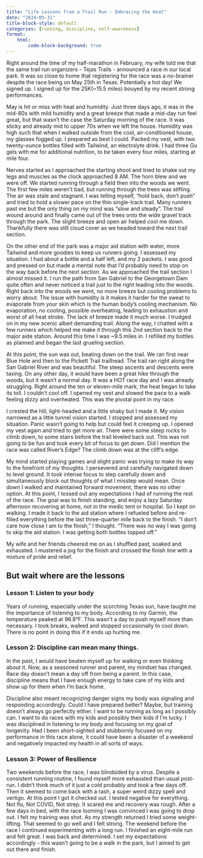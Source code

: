 ```yaml
---
title: "Life Lessons from a Trail Run - Embracing the Heat"
date: "2024-05-31"
title-block-style: default
categories: [running, discipline, self-awareness]
format: 
    html:
        code-block-background: true
---
```


Right around the time of my half-marathon in February, my wife told me that the same trail run organizers - Tejas Trails - announced a race in our local park. It was so close to home that registering for the race was a no-brainer despite the race being on May 25th in Texas. Potentially a hot day! We signed up. I signed up for the 25K(~15.5 miles) bouyed by my recent strong performances. 

May is hit or miss with heat and humidity. Just three days ago, it was in the mid-80s with mild humidity and a great breeze that made a mid-day run feel great, but that wasn't the case the Saturday morning of the race. It was sticky and already mid to upper 70s when we left the house. Humidity was high such that when I walked outside from the cool, air-conditioned house, my glasses fogged up. I prepared as best I could. Packed my vest, with two twenty-ounce bottles filled with Tailwind, an electrolyte drink. I had three Gu gels with me for additional nutrition, to be taken every four miles, starting at mile four. 

Nerves started as I approached the starting shoot and tried to shake out my legs and muscles as the clock approached 8 AM. The horn blew and we were off. We started running through a field then into the woods we went. The first few miles weren't bad, but running through the trees was stifling. The air was stale and stagnant. I was telling myself, "hold back, don't push" and tried to hold a slower pace on the thin single-track trail. Many runners past me but the only thing on my mind was "slow and steady". The trail wound around and finally came out of the trees onto the wide gravel track through the park. The slight breeze and open air helped cool me down. Thankfully there was still cloud cover as we headed toward the next trail section. 

On the other end of the park was a major aid station with water, more Tailwind and more goodies to keep us runners going. I assessed my situation. I had about a bottle and a half left, and my 2 packets. I was good and pressed on but made a mental note that I'd probably need to stop on the way back before the next section. As we approached the trail section I almost missed it. I run the path from San Gabriel to the Georgetown Dam quite often and never noticed a trail just to the right leading into the woods. Right back into the woods we went, no more breeze but cooling problems to worry about. The issue with humidity is it makes it harder for the sweat to evaporate from your skin which is the human body's cooling mechanism. No evaporation, no cooling, possible overheating, leading to exhaustion and worst of all heat stroke. The lack of breeze made it much worse. I trudged on in my new scenic albeit demanding trail. Along the way, I chatted with a few runners which helped me make it through this 2nd section back to the major aide station. Around this time I was ~9.5 miles in. I refilled my bottles as planned and began the last grueling section.

At this point, the sun was out, beating down on the trail. We ran first near Blue Hole and then to the Pickett Trail trailhead. The trail ran right along the San Gabriel River and was beautiful. The steep ascents and descents were taxing. On any other day, it would have been a great hike through the woods, but it wasn't a normal day. It was a HOT race day and I was already struggling. Right around the ten or eleven-mile mark, the heat began to take its toll. I couldn't cool off. I opened my vest and slowed the pace to a walk feeling dizzy and overheated. This was the pivotal point in my race. 

I crested the hill, light-headed and a little shaky but I made it. My vision narrowed as a little tunnel vision started. I stopped and assessed my situation. Panic wasn't going to help but could feel it creeping up. I opened my vest again and tried to get more air. There were some steep rocks to climb down, to some stairs before the trail leveled back out. This was not going to be fun and took every bit of focus to get down. Did I mention the race was called River's Edge? The climb down was at the cliff's edge. 

My mind started playing games and slight panic was trying to make its way to the forefront of my thoughts. I persevered and carefully navigated down to level ground. It took intense focus to step carefully down and simultaneously block out thoughts of what I misstep would mean. Once down I walked and maintained forward movement, there was no other option. At this point, I tossed out any expectations I had of running the rest of the race. The goal was to finish standing, and enjoy a lazy Saturday afternoon recovering at home, not in the medic tent or hospital. So I kept on walking. I made it back to the aid station where I refueled before and re-filled everything before the last three-quarter mile back to the finish. "I don't care how close I am to the finish," I thought. "There was no way I was going to skip the aid station. I was getting both bottles topped off." 

My wife and her friends cheered me on as I shuffled past, soaked and exhausted. I mustered a jog for the finish and crossed the finish line with a mixture of pride and relief.

## But wait where are the lessons

### Lesson 1: Listen to your body
Years of running, especially under the scorching Texas sun, have taught me the importance of listening to my body. According to my Garmin, the temperature peaked at 96.8°F. This wasn't a day to push myself more than necessary. I took breaks, walked and stopped occasionally to cool down. There is no point in doing this if it ends up hurting me. 

### Lesson 2: Discipline can mean many things. 
In the past, I would have beaten myself up for walking or even thinking about it. Now, as a seasoned runner and parent, my mindset has changed. Race day doesn't mean a day off from being a parent. In this case, discipline means that I have enough energy to take care of my kids and show up for them when I'm back home. 

Discipline also meant recognizing danger signs my body was signaling and responding accordingly. Could I have prepared better? Maybe, but training doesn't always go perfectly either. I want to be running as long as I possibly can. I want to do races with my kids and possibly their kids if I'm lucky. I was disciplined in listening to my body and focusing on my goal of longevity. Had I been short-sighted and stubbornly focused on my performance in this race alone, it could have been a disaster of a weekend and negatively impacted my health in all sorts of ways. 

### Lesson 3: Power of Resilience
Two weekends before the race, I was blindsided by a virus. Despite a consistent running routine, I found myself more exhausted than usual post-run. I didn't think much of it just a cold probably and took a few days off. Then it seemed to come back with a rash, a super weird dizzy spell and vertigo. At this point I got it checked out. I tested negative for everything. Not flu, Not COVID, Not strep. It scared me and recovery was rough. After a few days in bed, with the race looming I was convinced I was going to drop out. I felt my training was shot. As my strength returned I tried some weight-lifting. That seemed to go well and I felt strong. The weekend before the race I continued experimenting with a long run. I finished an eight-mile run and felt great. I was back and determined. I set my expectations accordingly - this wasn't going to be a walk in the park, but I aimed to get out there and finish. 
